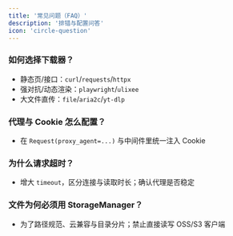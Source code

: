 ```yaml
---
title: '常见问题（FAQ）'
description: '排错与配置问答'
icon: 'circle-question'
---
```


### 如何选择下载器？

- 静态页/接口：`curl`/`requests`/`httpx`
- 强对抗/动态渲染：`playwright`/`ulixee`
- 大文件直传：`file`/`aria2c`/`yt-dlp`

### 代理与 Cookie 怎么配置？

- 在 `Request(proxy_agent=...)` 与中间件里统一注入 Cookie

### 为什么请求超时？

- 增大 `timeout`，区分连接与读取时长；确认代理是否稳定

### 文件为何必须用 StorageManager？

- 为了路径规范、云兼容与目录分片；禁止直接读写 OSS/S3 客户端



